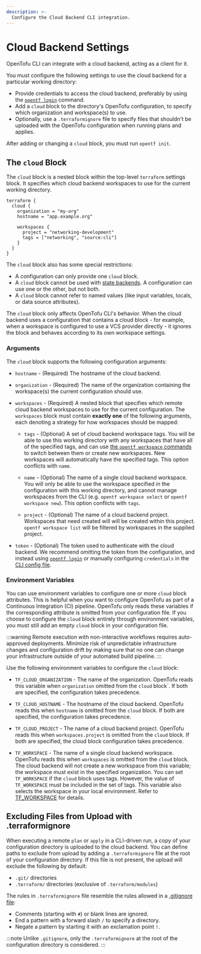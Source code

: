 ```yaml
---
description: >-
  Configure the Cloud Backend CLI integration.
---
```


# Cloud Backend Settings

OpenTofu CLI can integrate with a cloud backend, acting as a client for it.

You must configure the following settings to use the cloud backend for a particular working directory:

- Provide credentials to access the cloud backend, preferably by using the
  [`opentf login`](/docs/cli/commands/login) command.
- Add a `cloud` block to the directory's OpenTofu configuration, to specify
  which organization and workspace(s) to use.
- Optionally, use a `.terraformignore` file to specify files that shouldn't be
  uploaded with the OpenTofu configuration when running plans and applies.

After adding or changing a `cloud` block, you must run `opentf init`.

## The `cloud` Block

The `cloud` block is a nested block within the top-level `terraform` settings
block. It specifies which cloud backend workspaces to use for the current
working directory.

```hcl
terraform {
  cloud {
    organization = "my-org"
    hostname = "app.example.org"

    workspaces {
      project = "networking-development"
      tags = ["networking", "source:cli"]
    }
  }
}
```

The `cloud` block also has some special restrictions:

- A configuration can only provide one `cloud` block.
- A `cloud` block cannot be used with [state backends](/docs/language/settings/backends/configuration).
  A configuration can use one or the other, but not both.
- A `cloud` block cannot refer to named values (like input variables, locals, or
  data source attributes).

The `cloud` block only affects OpenTofu CLI's behavior. When the cloud backend uses a configuration
that contains a cloud block - for example, when a workspace is configured to use a VCS provider
directly - it ignores the block and behaves according to its own workspace settings.

### Arguments

The `cloud` block supports the following configuration arguments:

- `hostname` - (Required) The hostname of the cloud backend.

- `organization` - (Required) The name of the organization containing the
  workspace(s) the current configuration should use.

- `workspaces` - (Required) A nested block that specifies which remote cloud backend workspaces to
  use for the current configuration. The `workspaces` block must contain **exactly one** of the
  following arguments, each denoting a strategy for how workspaces should be mapped:

  - `tags` - (Optional) A set of cloud backend workspace tags. You will be able to use
    this working directory with any workspaces that have all of the specified tags,
    and can use [the `opentf workspace` commands](/docs/cli/workspaces)
    to switch between them or create new workspaces. New workspaces will automatically have
    the specified tags. This option conflicts with `name`.

  - `name` - (Optional) The name of a single cloud backend workspace. You will
    only be able to use the workspace specified in the configuration with this working
    directory, and cannot manage workspaces from the CLI (e.g. `opentf workspace select` or
    `opentf workspace new`). This option conflicts with `tags`.

  - `project` - (Optional) The name of a cloud backend project. Workspaces that need created will
    will be created within this project. `opentf workspace list` will be filtered by workspaces
    in the supplied project.

- `token` - (Optional) The token used to authenticate with the cloud backend.
  We recommend omitting the token from the configuration, and instead using
  [`opentf login`](/docs/cli/commands/login) or manually configuring
  `credentials` in the
  [CLI config file](/docs/cli/config/config-file#credentials).

### Environment Variables

You can use environment variables to configure one or more `cloud` block attributes. This is helpful when you want to configure OpenTofu as part of a Continuous Integration (CI) pipeline. OpenTofu only reads these variables if the corresponding attribute is omitted from your configuration file. If you choose to configure the `cloud` block entirely through environment variables, you must still add an empty `cloud` block in your configuration file.

:::warning
Remote execution with non-interactive workflows requires auto-approved deployments. Minimize risk of unpredictable infrastructure changes and configuration drift by making sure that no one can change your infrastructure outside of your automated build pipeline.
:::

Use the following environment variables to configure the `cloud` block:

- `TF_CLOUD_ORGANIZATION` - The name of the organization. OpenTofu reads this variable when `organization` omitted from the `cloud` block`. If both are specified, the configuration takes precedence.

- `TF_CLOUD_HOSTNAME` - The hostname of the cloud backend. OpenTofu reads this when `hostname` is omitted from the `cloud` block. If both are specified, the configuration takes precedence.

- `TF_CLOUD_PROJECT` - The name of a cloud backend project. OpenTofu reads this when `workspaces.project` is omitted from the `cloud` block. If both are specified, the cloud block configuration takes precedence.

- `TF_WORKSPACE` - The name of a single cloud backend workspace. OpenTofu reads this when `workspaces` is omitted from the `cloud` block. The cloud backend will not create a new workspace from this variable; the workspace must exist in the specified organization. You can set `TF_WORKSPACE` if the `cloud` block uses tags. However, the value of `TF_WORKSPACE` must be included in the set of tags. This variable also selects the workspace in your local environment. Refer to [TF_WORKSPACE](/docs/cli/config/environment-variables#tf_workspace) for details.

## Excluding Files from Upload with .terraformignore

When executing a remote `plan` or `apply` in a CLI-driven run,
a copy of your configuration directory is uploaded to the cloud backend. You can define
paths to exclude from upload by adding a `.terraformignore` file at the root of your
configuration directory. If this file is not present, the upload will exclude
the following by default:

- `.git/` directories
- `.terraform/` directories (exclusive of `.terraform/modules`)

The rules in `.terraformignore` file resemble the rules allowed in a
[.gitignore file](https://git-scm.com/book/en/v2/Git-Basics-Recording-Changes-to-the-Repository#_ignoring):

- Comments (starting with `#`) or blank lines are ignored.
- End a pattern with a forward slash `/` to specify a directory.
- Negate a pattern by starting it with an exclamation point `!`.

:::note
Unlike `.gitignore`, only the `.terraformignore` at the root of the configuration directory is considered.
:::
